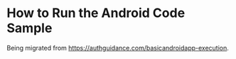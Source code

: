 # How to Run the Android Code Sample

Being migrated from https://authguidance.com/basicandroidapp-execution.
